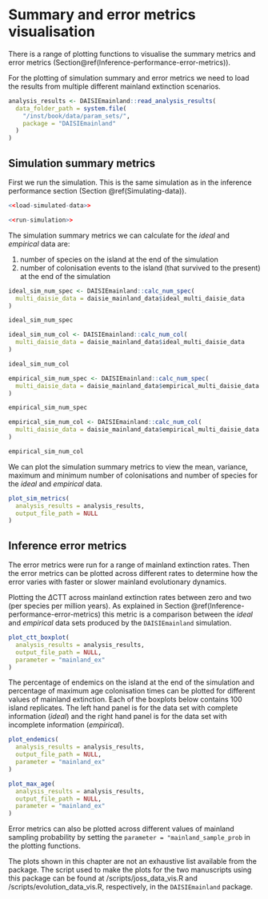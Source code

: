 # Summary and error metrics visualisation {#Summary-error-metric-visualisation}

There is a range of plotting functions to visualise the summary metrics and 
error metrics (Section\@ref(Inference-performance-error-metrics)). 

For the plotting of simulation summary and error metrics we need to load the 
results from multiple different mainland extinction scenarios.

```r
analysis_results <- DAISIEmainland::read_analysis_results(
  data_folder_path = system.file(
    "/inst/book/data/param_sets/", 
    package = "DAISIEmainland"
  )
)
```

## Simulation summary metrics

First we run the simulation. This is the same simulation as in the inference
performance section (Section \@ref(Simulating-data)).

```r
<<load-simulated-data>>
```

```r
<<run-simulation>>
```

The simulation summary metrics we can calculate for the *ideal* and *empirical* data are: 

1. number of species on the island at the end of the simulation
2. number of colonisation events to the island (that survived to the present) at the end of the simulation

```r
ideal_sim_num_spec <- DAISIEmainland::calc_num_spec(
  multi_daisie_data = daisie_mainland_data$ideal_multi_daisie_data
)

ideal_sim_num_spec
```

```r
ideal_sim_num_col <- DAISIEmainland::calc_num_col(
  multi_daisie_data = daisie_mainland_data$ideal_multi_daisie_data
)

ideal_sim_num_col
```

```r
empirical_sim_num_spec <- DAISIEmainland::calc_num_spec(
  multi_daisie_data = daisie_mainland_data$empirical_multi_daisie_data
)

empirical_sim_num_spec
```

```r
empirical_sim_num_col <- DAISIEmainland::calc_num_col(
  multi_daisie_data = daisie_mainland_data$empirical_multi_daisie_data
)

empirical_sim_num_col
```

We can plot the simulation summary metrics to view the mean, variance, maximum and 
minimum number of colonisations and number of species for the *ideal* and *empirical* 
data.

```r
plot_sim_metrics(
  analysis_results = analysis_results, 
  output_file_path = NULL
)
```

## Inference error metrics

The error metrics were run for a range of mainland extinction rates. Then the 
error metrics can be plotted across different rates to determine how the error
varies with faster or slower mainland evolutionary dynamics.

Plotting the $\Delta$CTT across mainland extinction rates between zero and two
(per species per million years). As explained in Section
\@ref(Inference-performance-error-metrics) this metric is a comparison between
the *ideal* and *empirical* data sets produced by the `DAISIEmainland` simulation.

```r
plot_ctt_boxplot(
  analysis_results = analysis_results, 
  output_file_path = NULL,
  parameter = "mainland_ex"
)
```

The percentage of endemics on the island at the end of the simulation and 
percentage of maximum age colonisation times can be plotted for different values
of mainland extinction. Each of the boxplots below contains 100 island replicates.
The left hand panel is for the data set with complete information (*ideal*) and
the right hand panel is for the data set with incomplete information (*empirical*).

```r
plot_endemics(
  analysis_results = analysis_results, 
  output_file_path = NULL, 
  parameter = "mainland_ex"
) 
```

```r
plot_max_age(
  analysis_results = analysis_results, 
  output_file_path = NULL, 
  parameter = "mainland_ex"
)
```

Error metrics can also be plotted across different values of mainland sampling
probability by setting the `parameter = "mainland_sample_prob` in the plotting
functions.

The plots shown in this chapter are not an exhaustive list available from the 
package. The script used to make the plots for the two manuscripts using this
package can be found at /scripts/joss_data_vis.R and /scripts/evolution_data_vis.R, 
respectively, in the `DAISIEmainland` package.
